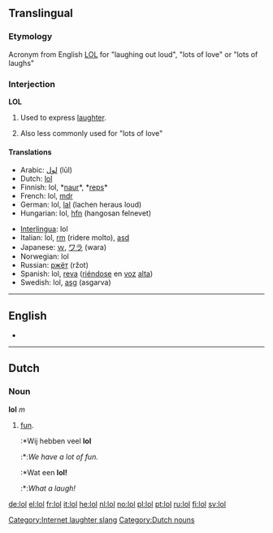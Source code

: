 {{see|LOL}}

==Translingual==
[[Category:Internet laughter slang]]
===Etymology===
Acronym from English [[LOL]] for "laughing out loud", "lots of love" or "lots of laughs"

===Interjection===
'''LOL'''

# {{txt}} Used to express [[laughter]].
# Also less commonly used for "lots of love"

====Translations====
{{top}}
*Arabic: [[لول]] (lūl)
*Dutch: [[#Dutch|lol]]
*Finnish: lol, *[[naur]]*, *[[reps]]*
*French: lol, [[mdr]]
*German: lol, [[lal]] (lachen heraus loud)
*Hungarian: lol, [[hfn]] (hangosan felnevet)
{{mid}}
*[[Interlingua]]: lol
*Italian: lol, [[rm]] (ridere molto), [[asd]]
*Japanese: [[ｗ]], [[ワラ]] (wara)
*Norwegian: lol
*Russian: [[ржёт]] (ržot)
*Spanish: lol, [[reva]] ([[riéndose]] en [[voz]] [[alto#Spanish|alta]])
*Swedish: lol, [[asg]] (asgarva)
{{bottom}}

----

==English==
* {{alternative spelling of|[[LOL]]}}

----

==Dutch==
===Noun===
'''lol''' ''m''

#[[fun]].
#:*Wij hebben veel '''lol'''
#:*:''We have a lot of fun.''
#:*Wat een '''lol!'''
#:*:''What a laugh!''

[[Category:Dutch nouns]]

[[de:lol]]
[[el:lol]]
[[fr:lol]]
[[it:lol]]
[[he:lol]]
[[nl:lol]]
[[no:lol]]
[[pl:lol]]
[[pt:lol]]
[[ru:lol]]
[[fi:lol]]
[[sv:lol]]